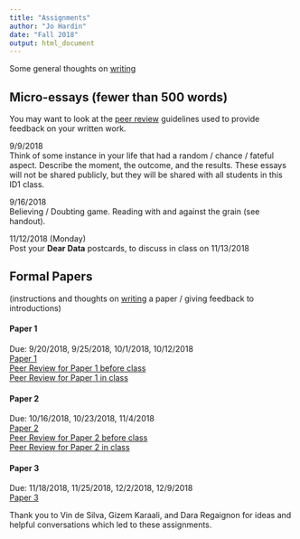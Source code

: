 ```yaml
---
title: "Assignments"
author: "Jo Hardin"
date: "Fall 2018"
output: html_document
---
```




Some general thoughts on [writing](../ID1/writing.html)

 

 

## Micro-essays  (fewer than 500 words)

You may want to look at the [peer review](../ID1/ID1 micro peer.pdf) guidelines used to provide feedback on your written work.


9/9/2018  
Think of some instance in your life that had a random / chance / fateful aspect.  Describe the moment, the outcome, and the results.  These essays will not be shared publicly, but they will be shared with all students in this ID1 class.   
 

9/16/2018  
Believing / Doubting game.  Reading with and against the grain (see handout).  



11/12/2018 (Monday)  
Post your **Dear Data** postcards, to discuss in class on 11/13/2018

 
<!---
3. Find a poll (from a national newspaper, a college newspaper, a website you frequent…) and try to get as much information as you can about the poll (Who they asked, What they asked, Who funded it,…)  Then ask as many questions as you can about the poll (How do they know that? How were the people selected? Who did they miss?...)  I simply want the poll, information about the poll, and the questions you have about it.  This does not need to be written up in a “paper” type manner.  Just lists/bullet points are fine.  If you are having trouble finding a poll, check out USA Today’s Snapshots: http://www.usatoday.com/news/snapshot.htm (Due Thursday 10/14/10)

 

4.  Library Assignment: Find two articles about a particular treatment (drug, etc.) for a given disease or medical condition.  One of the articles must be from a peer-reviewed journal (for example, The Journal of the American Medical Association, The Lancet, or The New England Journal of Medicine).  The other article must be something from the mainstream press.  You can find the second article on-line, but it has to also exist in paper (for example, it’s okay if you get it from the NY Times on-line, but you should be able to tell me the date it appeared in print in the NY Times.)  The articles should discuss the same disease or medical condition, and ideally they’ll also discuss the exact same treatment and study (this will make your life easier in about a month.) 

Your assignment is to simply give me a copy of the articles and summarize the treatment given for the disease or medical condition.  Also, you must give the complete citation (note: good idea to look up how to cite in your Hacker guide) for each of the articles. (due Thursday 10/28/10)

Note 1:  You want your medical article to be a review article.  Think of it as the current state of treatment with respect to that disease.  You want the authors to have looked at many studies and to have summarized them for you.

Note 2:  For many diseases, there will be a leading journal in a particular field.  If you know you are interested in a particular disease, contact Kate or Professor Hardin for ideas of good journals.

Note 3: Some possible diseases are (but feel free to think outside the box!!):

Ascariasis

Leishmaniasis

Aspergillosis

Malaria

Botulism

Onchocerciasis

Cardiovascular disease

Pertussis

Cholera

Plague

Creutzfeldt-Jacob disease

Poliomyelitis

Dengue Fever

Salmonellosis

Diabetes Mellitus

SARS

Dracunculiasis

Schistosomiasis

Ebola

Shigellosis

Giardiasis

Staphylococcal diseases

Hansen Disease

Syphilis

Hepatitis (A, B, or C)

Tuberculosis

Inuenza

Typhoid fever

Legionellosis

Yellow fever

 

5. Paper workshop (more on the assignment later).

--->

 

<!--- 
## Moderately formal Papers 
(These papers should be written using formal paper guidelines: argue a succinct idea, no contractions, etc., but they are short and should be a fun way for you to express what you think about the situation at hand.)


1. Assume you are on the jury in the movie 12 Angry Men .  At what point are you convinced that there is reasonable doubt [never is an okay answer, as long as you make an argument]? (~2 pages,  due Thursday 12/2/10, 5pm)

2. Assume you are on the jury for people vs. Simpson .  At what point are you convinced that there is reasonable doubt [never is an okay answer, as long as you make an argument]?  (~2 pages,  due Thursday 12/9/10, 5pm)

--->
 

## Formal Papers
(instructions and thoughts on [writing](../ID1/writing.html) a paper / giving feedback to introductions)


#### Paper 1  
Due: 9/20/2018, 9/25/2018, 10/1/2018, 10/12/2018  
[Paper 1](../ID1/ID1 Essay1.pdf)  
[Peer Review for Paper 1 before class](../ID1/ID1 Essay1 peer.pdf)  
[Peer Review for Paper 1 in class](../ID1/ID1 Essay1 peer inclass.pdf)  


#### Paper 2  
Due: 10/16/2018, 10/23/2018, 11/4/2018  
[Paper 2](../ID1/ID1 Essay2.pdf)  
[Peer Review for Paper 2 before class](../ID1/ID1 Essay2 peer.pdf)  
[Peer Review for Paper 2 in class](../ID1/ID1 Essay2 peer inclass.pdf)  


#### Paper 3  
Due: 11/18/2018, 11/25/2018, 12/2/2018, 12/9/2018  
[Paper 3](../ID1/ID1 Essay3.pdf)  



<!--- 

1. Paper assignment (5-6 ish pages, choose one topic from list below):   Note that all your arguments should be based on the readings.  Appropriate references should be given using APA format.

 

* Discuss how the theme of free will plays similar or different roles in Rosencrantz and Guildenstern are Dead and “How Much Shall We Bet?”, Cosmicomics.

 

* In “The Babylon Lottery” Borges suggests ways of decision making in every day life.  How do his suggestions change as the lottery becomes more extreme and integrated into our/their lives?  As the story progresses, does rational decision making become possible or impossible? [you might include your take on what “rational decision making” is]

 

 * To Dostoevsky, what is “fate,” and how does it differ from “chance?”  How do fate and chance affect characters’ decisions throughout the novel? 

 

 * Compare two different gamblers from The Gambler.  In what ways are they similar or different with respect to their motivation and/or destinies?  You may want to consider characteristics such as gender, nationality, age,…  [You may not compare Granny with Alexey.]

 

 * A topic of your choice dealing with the fiction stories we have read in class.  If you choose this option, you must meet with me at least one day before the topic is due so that I can approve your topic.

 

 Dates are:

            Introduction and Main Ideas  (due Monday, 5pm  9/27/10)

            Comments on at least 3 other introductions (due Thursday, 5pm  9/30/10)

            First complete version (due Monday, 10/4/10 )

            Comments back Thursday 10/7/10 

            Revised paper (due Tuesday, 10/12/10)

 

 

2. Paper assignment (4-5 pages).  You should write on one of the following prompts.  Note, again your arguments should be based on the readings from class.  It’s okay to bring in outside sources, but they must be referenced, and the majority of your arguments should be based on readings from class.

 

*  In the movie Magic Town, Rip Smith polls the citizens of Grandview which, apparently, is a good representation of the entire US.  Let’s agree that the movie is accurate when it says that Grandview has the same proportion of men/women, farmers, democrats/republicans, etc. as in the US.  Even before the citizens find out that Grandview is being used as a “mathematical miracle,” Rip should not have been able to obtain the results he did.  Argue the previous statement using at least three of what you think are the most important reasons.  Feel free to use outside readings (from class or that you find elsewhere).

 

 

*  On Nov 3, 1948 the Chicago Tribune printed a front page headline, “Dewey Beats Truman.”  Describe what happened to make the Tribune print such a mistake (use credible sources for your background material, and be sure to cite them).  If you could change only one thing prior to the election (in the hopes of getting the results right), what would it be?  Use the readings from class and/or outside readings to base your argument.

 

*  In the internet age, we think that all information is at our fingertips.  But contrary to common thought, accurate public opinion is very difficult to obtain.  Discuss the problems with past and current survey methods and argue for an ideal information-gathering model.  That is, how can we best improve?  What statistical principles are invoked?  

 

*  A topic of your choice dealing with the readings from this section.  If you choose this option, you must meet with me at least one day before the abstract is due so that I can approve your topic.

 

 

Dates are:

            Abstract  (due Thursday 10/21/10)  (to your drop box, not the forum)

            First complete version (due Monday 10/25/10)

            In class peer editing 10/26/10

            Peer edits back Monday 11/1/10  NOON

            Meet with Professor Hardin Tues 11/2 – Fri 11/5

            Revised paper (due Tuesday 11/9/10), 5pm     

3. Research Paper assignment (7-10 pages).  Your paper will be on a particular treatment (or treatments) of a disease or condition that you choose.  Assignment

 

Prompt: Your roommate (or anyone else) has disease / condition X and is considering treatment Y.  Advise.  [ The idea of the paper is to commit to a suggestion based on what you’ve read about the disease and treatment.  Would you take it?  Would you advise someone else to take it? ]

 

Handout on finding background sources 

 

Dates are:

            Topic & Annotated Bibliography  (due Tuesday 11/16/10)

            First complete version (due Tuesday 11/23/10)

            Revised paper (due Tuesday 12/07/10)         

 
--->

Thank you to Vin de Silva, Gizem Karaali, and Dara Regaignon for ideas and helpful conversations which led to these assignments.
 

 